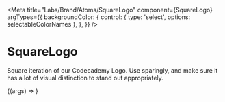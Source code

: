 
<Meta
  title="Labs/Brand/Atoms/SquareLogo"
  component={SquareLogo}
  argTypes={{
    backgroundColor: {
      control: { type: 'select', options: selectableColorNames },
    },
  }}
/>

# SquareLogo

<StoryStatus status="stable" />

Square iteration of our Codecademy Logo. Use sparingly, and make sure it has a lot of visual distinction to stand out appropriately.

<Canvas withSource="open">
  <Story name="SquareLogo">{(args) => <SquareLogo {...args} />}</Story>
</Canvas>

<Props story="SquareLogo" />
